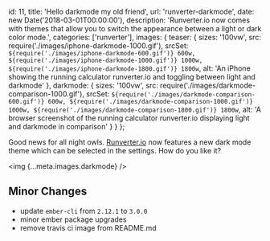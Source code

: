   id: 11,
  title: 'Hello darkmode my old friend',
  url: 'runverter-darkmode',
  date: new Date('2018-03-01T00:00:00'),
  description:
    'Runverter.io now comes with themes that allow you to switch the appearance between a light or dark color mode.',
  categories: ['runverter'],
  images: {
    teaser: {
      sizes: '100vw',
      src: require('./images/iphone-darkmode-1000.gif'),
      srcSet: `${require('./images/iphone-darkmode-600.gif')} 600w, ${require('./images/iphone-darkmode-1000.gif')} 1000w, ${require('./images/iphone-darkmode-1800.gif')} 1800w`,
      alt:
        'An iPhone showing the running calculator runverter.io and toggling between light and darkmode'
    },
    darkmode: {
      sizes: '100vw',
      src: require('./images/darkmode-comparison-1000.gif'),
      srcSet: `${require('./images/darkmode-comparison-600.gif')} 600w, ${require('./images/darkmode-comparison-1000.gif')} 1000w, ${require('./images/darkmode-comparison-1800.gif')} 1800w`,
      alt:
        'A browser screenshot of the running calculator runverter.io displaying light and darkmode in comparison'
    }
  }
};

Good news for all night owls. [Runverter.io](https://runverter.io/) now features a new dark mode theme which can be selected in the settings. How do you like it?

<img {...meta.images.darkmode} />

## Minor Changes

- update `ember-cli` from `2.12.1` to `3.0.0`
- minor ember package upgrades
- remove travis ci image from README.md
